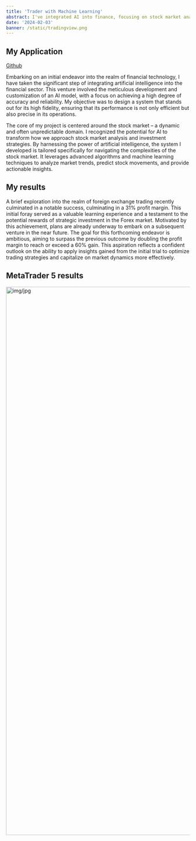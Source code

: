 ```yaml
---
title: 'Trader with Machine Learning'
abstract: I've integrated AI into finance, focusing on stock market analysis. This AI model is designed for accuracy and reliability, using advanced algorithms to predict stock movements and offer insights.
date: '2024-02-03'
banner: /static/tradingview.png
---
```


## My Application

[Github](https://github.com/xolah88457/Trading-with-Machine-Learning)

Embarking on an initial endeavor into the realm of financial technology, I have taken the significant step of integrating artificial intelligence into the financial sector. This venture involved the meticulous development and customization of an AI model, with a focus on achieving a high degree of accuracy and reliability. My objective was to design a system that stands out for its high fidelity, ensuring that its performance is not only efficient but also precise in its operations.

The core of my project is centered around the stock market – a dynamic and often unpredictable domain. I recognized the potential for AI to transform how we approach stock market analysis and investment strategies. By harnessing the power of artificial intelligence, the system I developed is tailored specifically for navigating the complexities of the stock market. It leverages advanced algorithms and machine learning techniques to analyze market trends, predict stock movements, and provide actionable insights.

## My results

A brief exploration into the realm of foreign exchange trading recently culminated in a notable success, culminating in a 31% profit margin. This initial foray served as a valuable learning experience and a testament to the potential rewards of strategic investment in the Forex market. Motivated by this achievement, plans are already underway to embark on a subsequent venture in the near future. The goal for this forthcoming endeavor is ambitious, aiming to surpass the previous outcome by doubling the profit margin to reach or exceed a 60% gain. This aspiration reflects a confident outlook on the ability to apply insights gained from the initial trial to optimize trading strategies and capitalize on market dynamics more effectively.

## MetaTrader 5 results
<img src="\static\traderresults.jpg" alt="img/jpg" width="750" height="1500"/>